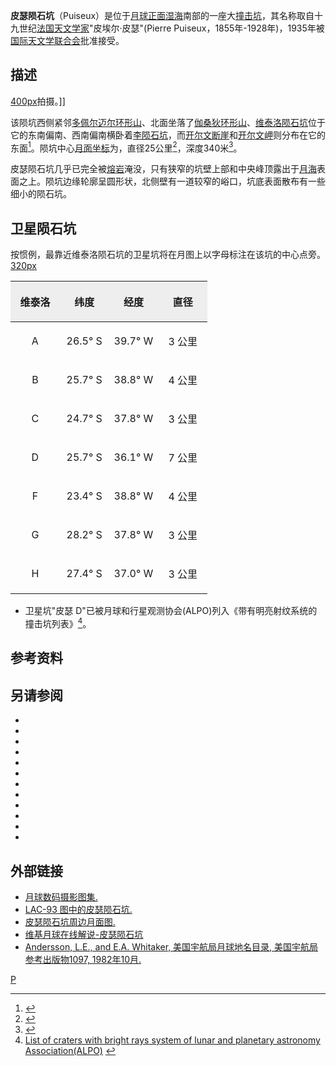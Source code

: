 {{lunar crater data|
 image=Puiseux crater 4143 h1.jpg|240px|
 caption=[[月球轨道器4号|月球轨道器4号]]拍摄的图像|
 latitude=27.82|
 N_or_S=S|
 longitude=39.19|
 E_or_W=W|
 diameter=25公里|
 depth=340米|
 colong=39|
 eponym=皮埃尔·皮瑟}}
'''皮瑟陨石坑'''（Puiseux）是位于[[月球正面|月球正面]][[湿海|湿海]]南部的一座大[[撞击坑|撞击坑]]，其名称取自十九世纪[[法国|法国]][[天文学家|天文学家]]"皮埃尔·皮瑟"(Pierre Puiseux，1855年-1928年)，1935年被[[国际天文学联合会|国际天文学联合会]]批准接受。

==描述== 
[[image:Doppelmayer_-_LROC_-_WAC.JPG|400px]]拍摄。]]

该陨坑西侧紧邻[[多佩尔迈尔环形山|多佩尔迈尔环形山]]、北面坐落了[[伽桑狄环形山|伽桑狄环形山]]、[[维泰洛陨石坑|维泰洛陨石坑]]位于它的东南偏南、西南偏南横卧着[[李陨石坑|李陨石坑]]，而[[开尔文断崖|开尔文断崖]]和[[开尔文岬|开尔文岬]]则分布在它的东面<ref>{{Cite web |url=http://planetarynames.wr.usgs.gov/images/Lunar/lac_93_lo.pdf |title=Crater Puiseux on LAC-93 map. |accessdate=2016-10-19 |archive-date=2013-02-20 |archive-url=https://web.archive.org/web/20130220194241/http://planetarynames.wr.usgs.gov/images/Lunar/lac_93_lo.pdf |dead-url=no }}</ref>。陨坑中心[[月面坐标|月面坐标]]为{{Coord|27.82|S|39.19|W|globe:Moon|nogoogle=1|noosm=1}}，直径25公里<ref name="IAU">{{Cite web |url=http://planetarynames.wr.usgs.gov/Feature/4866 |title=Directory of the International Astronomical Union |access-date=2016-10-19 |archive-date=2019-08-05 |archive-url=https://web.archive.org/web/20190805212651/https://planetarynames.wr.usgs.gov/Feature/4866 |dead-url=no }}</ref>，深度340米<ref>{{Cite web |url=http://fisherka.csolutionshosting.net/astronote/plan/craterdepth/html/CraterDepthFeatureNameWestfall.html |title=John E. Westfall's Atlas of the Lunar Terminator, Cambridge Univ. Press (2000) |accessdate=2016-10-19 |archive-date=2014-12-18 |archive-url=https://archive.today/20141218234310/http://fisherka.csolutionshosting.net/astronote/plan/craterdepth/html/CraterDepthFeatureNameWestfall.html |dead-url=yes }}</ref>。

皮瑟陨石坑几乎已完全被[[熔岩|熔岩]]淹没，只有狭窄的坑壁上部和中央峰顶露出于[[月海|月海]]表面之上。陨坑边缘轮廓呈圆形状，北侧壁有一道较窄的峪口，坑底表面散布有一些细小的陨石坑。

==卫星陨石坑==
按惯例，最靠近维泰洛陨石坑的卫星坑将在月图上以字母标注在该坑的中心点旁。
[[image:Puiseux_sattelite_craters_map.jpg|320px]]

{| class="wikitable"
!width="25%" style="background:#eeeeee;" |维泰洛
!width="25%" style="background:#eeeeee;" |纬度
!width="25%" style="background:#eeeeee;" |经度
!width="25%" style="background:#eeeeee;" |直径
|-
|align="center"|A
|align="center"|26.5° S
|align="center"|39.7° W
|align="center"|3 公里
|-
|align="center"|B
|align="center"|25.7° S
|align="center"|38.8° W
|align="center"|4 公里
|-
|align="center"|C
|align="center"|24.7° S
|align="center"|37.8° W
|align="center"|3 公里
|-
|align="center"|D
|align="center"|25.7° S
|align="center"|36.1° W
|align="center"|7 公里
|-
|align="center"|F
|align="center"|23.4° S
|align="center"|38.8° W
|align="center"|4 公里
|-
|align="center"|G
|align="center"|28.2° S
|align="center"|37.8° W
|align="center"|3 公里
|-
|align="center"|H
|align="center"|27.4° S
|align="center"|37.0° W
|align="center"|3 公里
|}{{clear}}
* 卫星坑"皮瑟 D"已被月球和行星观测协会(ALPO)列入《带有明亮射纹系统的撞击坑列表》<ref>[http://www.zone-vx.com/alpo-rays-table.pdf List of craters with bright rays system of lunar and planetary astronomy Association(ALPO)] {{webarchive|url=https://web.archive.org/web/20160304213831/http://www.zone-vx.com/alpo-rays-table.pdf |date=2016-03-04 }}</ref>。

==参考资料==
{{Reflist}}

==另请参阅==
* {{cite book
  | last1 = Andersson
  | first1 = L. E.
  | last2 = Whitaker
  | first2 = E. A.
  | authorlink2 = Ewen Whitaker
  | date = 1982
  | title = [[NASA|NASA]] Catalogue of Lunar Nomenclature
  | publisher = NASA RP-1097
  | ref = harv
  }}
* {{cite web
  | last = Blue
  | first = Jennifer
  | date = July 25, 2007
  | title = Gazetteer of Planetary Nomenclature
  | publisher = [[United_States_Geological_Survey|USGS]]
  | url = http://planetarynames.wr.usgs.gov/
  | accessdate = 2007-08-05
  | ref = harv
  | archive-date = 2014-09-24
  | archive-url = https://web.archive.org/web/20140924155446/http://planetarynames.wr.usgs.gov/Page/GANYMEDE/target
  | dead-url = no
  }}
* {{cite book
  | last1 = Bussey
  | first1 = B.
  | authorlink1 = Ben Bussey
  | last2 = Spudis
  | first2 = P.
  | authorlink2 = Paul Spudis
  | date = 2004
  | title = The Clementine Atlas of the Moon
  | publisher = Cambridge University Press
  | location = New York
  | isbn = 978-0-521-81528-4
  | ref = harv
  }}
* {{cite book
  | last1 = Cocks
  | first1 = Elijah E.
  | last2 = Cocks
  | first2 = Josiah C.
  | date = 1995
  | title = Who's Who on the Moon: A Biographical Dictionary of Lunar Nomenclature
  | url = https://archive.org/details/isbn_9780936389271
  | publisher = Tudor Publishers
  | isbn = 978-0-936389-27-1
  | ref = harv
  }}
* {{cite web
  | last = McDowell
  | first = Jonathan
  | date = July 15, 2007
  | url = http://host.planet4589.org/astro/lunar/
  | title = Lunar Nomenclature
  | publisher = Jonathan's Space Report
  | accessdate = 2007-10-24
  | ref = harv
  | archive-date = 2012-05-26
  | archive-url = https://www.webcitation.org/67wcYNfK3?url=http://host.planet4589.org/astro/lunar/
  | dead-url = no
  }}
* {{cite journal| last1 = Menzel| first1 = D. H.| last2 = Minnaert| first2 = M.| last3 = Levin| first3 = B.| last4 = Dollfus| first4 = A.| last5 = Bell| first5 = B.| title = Report on Lunar Nomenclature by the Working Group of Commission 17 of the IAU| doi = 10.1007/BF00171763| journal = Space Science Reviews| volume = 12| issue = 2| pages = 136–186| year = 1971| pmid = | pmc =| bibcode = 1971SSRv...12..136M| ref = harv}}
* {{cite book
  | first = Patrick
  | last = Moore
  | authorlink = Patrick Moore
  | date = 2001
  | title = On the Moon
  | url = https://archive.org/details/patrickmooreonmo00patr
  | publisher = Sterling Publishing Co
  | isbn = 978-0-304-35469-6
  | ref = harv
  }}
* {{cite book
  | first = Fred W.
  | last = Price
  | date = 1988
  | title = The Moon Observer's Handbook
  | publisher = Cambridge University Press
  | isbn = 978-0-521-33500-3
  | ref = harv
  }}
* {{cite book
  | last = Rükl
  | first = Antonín
  | authorlink = Antonín Rükl
  | date = 1990
  | title = Atlas of the Moon
  | publisher = Kalmbach Books
  | isbn = 978-0-913135-17-4
  | ref = harv
  }}
* {{cite book
  | last = Webb
  | first = Rev. T. W.
  | authorlink = Thomas William Webb
  | date = 1962
  | title = Celestial Objects for Common Telescopes
  | url = https://archive.org/details/celestialobjects00webb
  | edition = 6th revised
  | publisher = Dover
  | isbn = 978-0-486-20917-3
  | ref = harv
  }}
* {{cite book
  | first = Ewen A.
  | last = Whitaker
  | authorlink = Ewen Whitaker
  | date = 1999
  | title = Mapping and Naming the Moon
  | publisher = Cambridge University Press
  | isbn = 978-0-521-62248-6
  | ref = harv
  }}
* {{cite book
  | first = Peter T.
  | last = Wlasuk
  | date = 2000
  | title = Observing the Moon
  | publisher = Springer
  | isbn = 978-1-85233-193-1
  | ref = harv
 }}

==外部链接==
*[https://web.archive.org/web/20170114072206/http://www.lpi.usra.edu/resources/lunar_orbiter/bin/srch_nam.shtml?Puiseux%7C0 月球数码摄影图集.]
*[http://www.lpi.usra.edu/resources/mapcatalog/LAC/lac93/ LAC-93 图中的皮瑟陨石坑.] {{Wayback|url=http://www.lpi.usra.edu/resources/mapcatalog/LAC/lac93/ |date=20160905061431 }}
*[http://www.lpi.usra.edu/resources/mapcatalog/usgs/I495/ 皮瑟陨石坑周边月面图.] {{Wayback|url=http://www.lpi.usra.edu/resources/mapcatalog/usgs/I495/ |date=20160905061416 }}
*[http://the-moon.wikispaces.com/Puiseux 维基月球在线解说-皮瑟陨石坑] {{Wayback|url=http://the-moon.wikispaces.com/Puiseux |date=20180530165151 }}
* [http://planet4589.org/astro/lunar/RP-1097.pdf Andersson, L.E., and E.A. Whitaker, 美国宇航局月球地名目录, 美国宇航局参考出版物1097, 1982年10月.] {{Wayback|url=http://planet4589.org/astro/lunar/RP-1097.pdf |date=20141006125838 }}

[[Category:月球环形山|P]]
{{月球環形山 (O-Q)}}